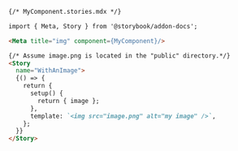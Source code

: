 ```md
{/* MyComponent.stories.mdx */}

import { Meta, Story } from '@storybook/addon-docs';

<Meta title="img" component={MyComponent}/>

{/* Assume image.png is located in the "public" directory.*/}
<Story 
  name="WithAnImage">
  {() => {
    return {
      setup() {
        return { image };
      },
      template: `<img src="image.png" alt="my image" />`,
    };
  }}
</Story>
```